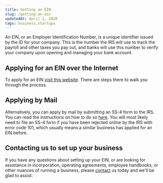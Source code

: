 ```yaml
---
title: Getting an EIN
slug: /getting-an-ein
updatedAt: April 1, 2020
tags: business,startups
---
```


An EIN, or an Employer Identification Number, is a unique identifier issued
by the ID for your company. This is the number the IRS will use to track the
payroll and other taxes you pay out, and banks will use this number to verify
your company upon opening and managing your bank account.

## Applying for an EIN over the Internet

To apply for an EIN [visit this
website](https://www.irs.gov/businesses/small-businesses-self-employed/apply-for-an-employer-identification-number-ein-online).
There are steps there to walk you through the process.

## Applying by Mail

Alternatively, you can apply by mail by submitting an SS-4 form to the IRS.
You can read the instructions on how to do so
[here](https://www.irs.gov/instructions/iss4). You will most likely need to
file an SS-4 form if you have been rejected online by the IRS with error code
101, which usually means a similar business has applied for an EIN before.

## Contacting us to set up your business

If you have any questions about setting up your EIN, or are looking for
assistance in incorporation, operating agreements, employee handbooks, or
other nuances of running a business, please [contact](/contact) us today and
we'll be glad to assist.
